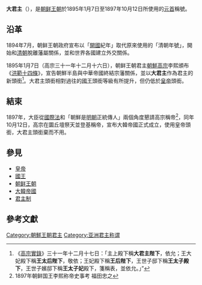 '''大君主'''（{{lang-ko|대군주}}），是[[朝鲜王朝|朝鲜王朝]]於1895年1月7日至1897年10月12日所使用的[[國家元首|元首]]稱號。

==沿革==
1894年7月，朝鲜王朝政府宣布以「[[開國|開國]]紀年」取代原來使用的「清朝年號」，開始和[[清朝|清朝]]脫離藩屬關係，並和世界各國建立外交關係。

1895年1月7日（高宗三十一年十二月十六日），朝鲜王朝君主[[朝鮮高宗|朝鮮高宗]]李熙頒布《[[洪範十四條|洪範十四條]]》，宣告朝鮮半島與中華帝國終結宗藩關係，並以'''大君主'''作為君主的新頭銜<ref>《[[高宗實錄|高宗實錄]]》三十一年十二月十七日：「主上殿下稱'''大君主陛下'''，依允；王大妃殿下稱'''王太后陛下'''，敬依；王妃殿下稱'''王后陛下'''，王世子邸下稱'''王太子殿下'''，王世子嬪邸下稱'''王太子妃'''殿下，箋稱表，並依允。」”</ref>。大君主頭銜相對過往的[[國王|國王]]頭銜等級有所提升，但仍低於[[皇帝|皇帝]]頭銜。

==結束==
1897年，大臣從[[國際法|國際法]]和「朝鮮是[[明朝|明朝]]正統傳人」兩個角度懇請高宗稱帝<ref>1897年朝鲜国王李熙称帝史事考 福田忠之</ref>，同年10月12日，高宗在圜丘壇祭天並登基稱帝，宣布大韓帝國正式成立，使用皇帝頭銜，大君主頭銜棄而不用。

==參見==
*[[皇帝|皇帝]]
*[[國王|國王]]
*[[朝鲜王朝|朝鲜王朝]]
*[[大韓帝國|大韓帝國]]
*[[君主制|君主制]]

==參考文獻==
{{Reflist}}

[[Category:朝鮮王朝君主|Category:朝鮮王朝君主]]
[[Category:亚洲君主称谓|Category:亚洲君主称谓]]